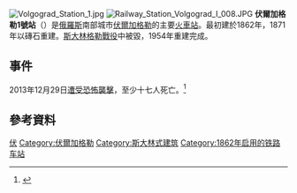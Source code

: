 {{coord|48|42|45|N|44|30|49|E|type:railwaystation_source:ruwiki|display=title}}
[[File:Volgograd_Station_1.jpg|right]]
[[File:Railway_Station_Volgograd_I_008.JPG|right]]
{{commonscat|Railway Station Volgograd I}}
'''伏爾加格勒1號站'''（{{lang-rus|Волгогра́д I|Volgograd I}}）是[[俄羅斯|俄羅斯]]南部城市[[伏爾加格勒|伏爾加格勒]]的主要[[火車站|火車站]]。最初建於1862年，1871年以磚石重建。[[斯大林格勒戰役|斯大林格勒戰役]]中被毀，1954年重建完成。

==事件==
2013年12月29日[[2013年12月伏尔加格勒爆炸事件|遭受恐怖襲擊]]，至少十七人死亡。<ref>{{Cite web | url = http://www.reuters.com/article/2013/12/29/us-russia-blast-idUSBRE9BS02S20131229 | title = Female suicide bomber kills 13 at Russian train station | publisher = Reuters | accessdate = 29 December 2013 | archive-date = 2015-09-24 | archive-url = https://web.archive.org/web/20150924192052/http://www.reuters.com/article/2013/12/29/us-russia-blast-idUSBRE9BS02S20131229 | dead-url = no }}</ref>

==參考資料==
{{reflist}}
[[Category:俄羅斯鐵路車站|伏]]
[[Category:伏爾加格勒|Category:伏爾加格勒]]
[[Category:斯大林式建筑|Category:斯大林式建筑]]
[[Category:1862年启用的铁路车站|Category:1862年启用的铁路车站]]

{{小作品}}
